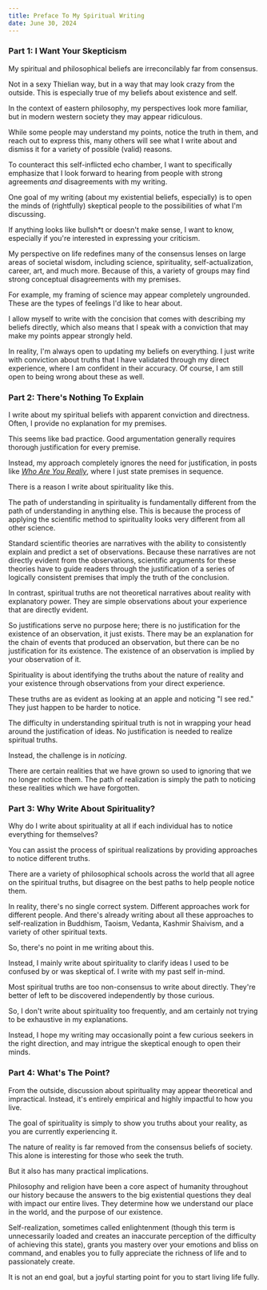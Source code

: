 ```yaml
---
title: Preface To My Spiritual Writing
date: June 30, 2024
---
```


### Part 1: I Want Your Skepticism

My spiritual and philosophical beliefs are irreconcilably far from consensus.

Not in a sexy Thielian way, but in a way that may look crazy from the outside. This is especially true of my beliefs about existence and self.

In the context of eastern philosophy, my perspectives look more familiar, but in modern western society they may appear ridiculous.

While some people may understand my points, notice the truth in them, and reach out to express this, many others will see what I write about and dismiss it for a variety of possible (valid) reasons.

To counteract this self-inflicted echo chamber, I want to specifically emphasize that I look forward to hearing from people with strong agreements _and_ disagreements with my writing.

One goal of my writing (about my existential beliefs, especially) is to open the minds of (rightfully) skeptical people to the possibilities of what I'm discussing.

If anything looks like bullsh\*t or doesn't make sense, I want to know, especially if you're interested in expressing your criticism.

My perspective on life redefines many of the consensus lenses on large areas of societal wisdom, including science, spirituality, self-actualization, career, art, and much more. Because of this, a variety of groups may find strong conceptual disagreements with my premises.

For example, my framing of science may appear completely ungrounded. These are the types of feelings I'd like to hear about.

I allow myself to write with the concision that comes with describing my beliefs directly, which also means that I speak with a conviction that may make my points appear strongly held.

In reality, I'm always open to updating my beliefs on everything. I just write with conviction about truths that I have validated through my direct experience, where I am confident in their accuracy. Of course, I am still open to being wrong about these as well.

### Part 2: There's Nothing To Explain

I write about my spiritual beliefs with apparent conviction and directness. Often, I provide no explanation for my premises.

This seems like bad practice. Good argumentation generally requires thorough justification for every premise.

Instead, my approach completely ignores the need for justification, in posts like [_Who Are You Really_](/writing/who-are-you-really), where I just state premises in sequence.

There is a reason I write about spirituality like this.

The path of understanding in spirituality is fundamentally different from the path of understanding in anything else. This is because the process of applying the scientific method to spirituality looks very different from all other science.

Standard scientific theories are narratives with the ability to consistently explain and predict a set of observations. Because these narratives are not directly evident from the observations, scientific arguments for these theories have to guide readers through the justification of a series of logically consistent premises that imply the truth of the conclusion.

In contrast, spiritual truths are not theoretical narratives about reality with explanatory power. They are simple observations about your experience that are directly evident.

So justifications serve no purpose here; there is no justification for the existence of an observation, it just exists. There may be an explanation for the chain of events that produced an observation, but there can be no justification for its existence. The existence of an observation is implied by your observation of it.

Spirituality is about identifying the truths about the nature of reality and your existence through observations from your direct experience.

These truths are as evident as looking at an apple and noticing "I see red." They just happen to be harder to notice.

The difficulty in understanding spiritual truth is not in wrapping your head around the justification of ideas. No justification is needed to realize spiritual truths.

Instead, the challenge is in _noticing_.

There are certain realities that we have grown so used to ignoring that we no longer notice them. The path of realization is simply the path to noticing these realities which we have forgotten.

### Part 3: Why Write About Spirituality?

Why do I write about spirituality at all if each individual has to notice everything for themselves?

You can assist the process of spiritual realizations by providing approaches to notice different truths.

There are a variety of philosophical schools across the world that all agree on the spiritual truths, but disagree on the best paths to help people notice them.

In reality, there's no single correct system. Different approaches work for different people. And there's already writing about all these approaches to self-realization in Buddhism, Taoism, Vedanta, Kashmir Shaivism, and a variety of other spiritual texts.

So, there's no point in me writing about this.

Instead, I mainly write about spirituality to clarify ideas I used to be confused by or was skeptical of. I write with my past self in-mind.

Most spiritual truths are too non-consensus to write about directly. They're better of left to be discovered independently by those curious.

So, I don't write about spirituality too frequently, and am certainly not trying to be exhaustive in my explanations.

Instead, I hope my writing may occasionally point a few curious seekers in the right direction, and may intrigue the skeptical enough to open their minds.

### Part 4: What's The Point?

From the outside, discussion about spirituality may appear theoretical and impractical. Instead, it's entirely empirical and highly impactful to how you live.

The goal of spirituality is simply to show you truths about your reality, as you are currently experiencing it.

The nature of reality is far removed from the consensus beliefs of society. This alone is interesting for those who seek the truth.

But it also has many practical implications.

Philosophy and religion have been a core aspect of humanity throughout our history because the answers to the big existential questions they deal with impact our entire lives. They determine how we understand our place in the world, and the purpose of our existence.

Self-realization, sometimes called enlightenment (though this term is unnecessarily loaded and creates an inaccurate perception of the difficulty of achieving this state), grants you mastery over your emotions and bliss on command, and enables you to fully appreciate the richness of life and to passionately create.

It is not an end goal, but a joyful starting point for you to start living life fully.
